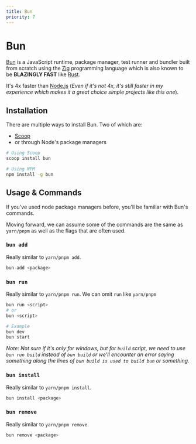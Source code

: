 ```yaml
---
title: Bun
priority: 7
---
```


# Bun

[Bun](https://bun.sh/) is a JavaScript runtime, package manager, test runner and bundler
built from scratch using the [Zig](https://ziglang.org/) programming language which
is also known to be **BLAZINGLY FAST** like [Rust](https://www.rust-lang.org/).

It's 4x faster than [Node.js](./node) (_Even if it's not 4x, it's still faster in my experience which
makes it a great choice simple projects like this one_).

## Installation

There are multiple ways to install Bun. Two of which are:

- [Scoop](./scoop)
- or through Node's package managers

```sh
# Using Scoop
scoop install bun

# Using NPM
npm install -g bun
```

## Usage & Commands

If you've used node package managers before, you'll be familiar with Bun's commands.

Moving forward, we can assume some of the commands are the same as `yarn/pnpm`
as well as the flags that are often used.

### `bun add`

Really similar to `yarn/pnpm add`.

```sh
bun add <package>
```

### `bun run`

Really similar to `yarn/pnpm run`. We can omit `run` like `yarn/pnpm`

```sh
bun run <script>
# or
bun <script>

# Example
bun dev
bun start
```

_Note: Not sure if it's only for windows, but for `build` script, we need to
use `bun run build` instead of `bun build` or we'll encounter an error saying
something along the lines of `bun build is used to build bun` or something._

### `bun install`

Really similar to `yarn/pnpm install`.

```sh
bun install <package>
```

### `bun remove`

Really similar to `yarn/pnpm remove`.

```sh
bun remove <package>
```
